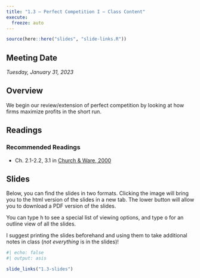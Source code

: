 ```yaml
---
title: "1.3 — Perfect Competition I — Class Content"
execute:
  freeze: auto
---
```


```r
source(here::here("slides", "slide-links.R"))
```

::: {.callout-note appearance=minimal}
# Meeting Date
*Tuesday, January 31, 2023*
:::

<!--::: callout-warning
# Upcoming Assignment
Please complete the [preliminary survey](/assignments/00-preliminary-survey.qmd) by next class.
:::-->

## <i class="fas fa-info-circle fa-lg"></i> Overview

We begin our review/extension of perfect competition by looking at how firms maximize profits in the short run.  

## <i class="fas fa-book-reader fa-lg"></i> Readings

### Recommended Readings

- <i class="fas fas fa-book"></i> Ch. 2.1-2.2, 3.1 in [Church & Ware, 2000](https://works.bepress.com/jeffrey_church/23/)

## <i class="fas fa-chalkboard-teacher"></i> Slides

Below, you can find the slides in two formats. Clicking the image will bring you to the html version of the slides in a new tab. The lower button will allow you to download a PDF version of the slides. 

::: callout-tip
You can type <kbd>h</kbd> to see a special list of viewing options, and type <kbd>o</kbd> for an outline view of all the slides.
:::

I suggest printing the slides beforehand and using them to take additional notes in class (*not everything* is in the slides)!

```r
#| echo: false
#| output: asis

slide_links("1.3-slides")
```

<!--## <i class="fas fa-laptop-code"></i> Assignments

### Preliminary Math Survey Due Next Class

Please take the [preliminary survey](/assignment/00-preliminary-survey) on your math background by next class. This will help us all have a productive semester together.
-->